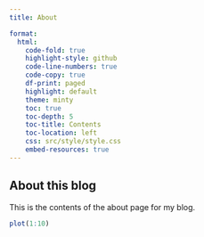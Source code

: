 ---
title: About

format: 
  html:
    code-fold: true
    highlight-style: github
    code-line-numbers: true
    code-copy: true
    df-print: paged
    highlight: default
    theme: minty
    toc: true
    toc-depth: 5
    toc-title: Contents
    toc-location: left
    css: src/style/style.css
    embed-resources: true
---

## About this blog

This is the contents of the about page for my blog.

```{r}
plot(1:10)
```
